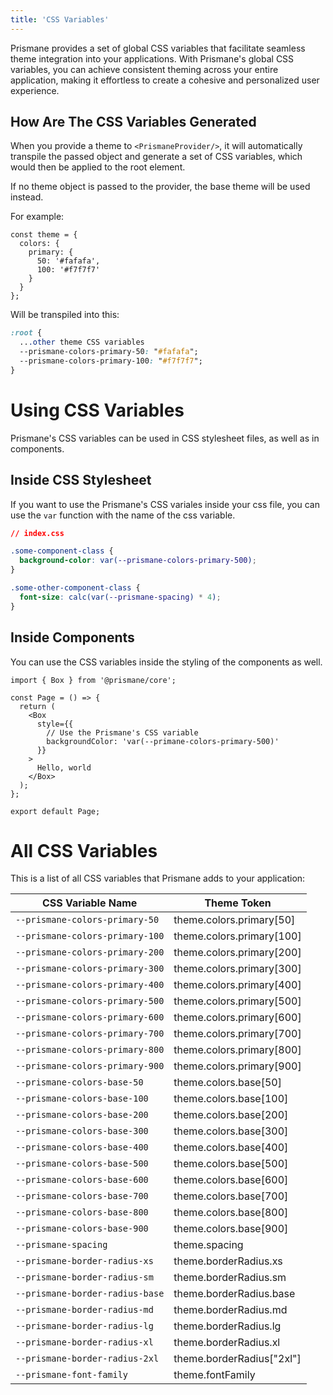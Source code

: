---
title: 'CSS Variables'
---

Prismane provides a set of global CSS variables that facilitate seamless theme integration into your applications.
With Prismane's global CSS variables, you can achieve consistent theming across your entire application,
making it effortless to create a cohesive and personalized user experience.

## How Are The CSS Variables Generated

When you provide a theme to `<PrismaneProvider/>`, it will automatically transpile the passed object and generate a set of CSS variables, which would then be applied to the root element.

<Warning>
  If no theme object is passed to the provider, the base theme will be used
  instead.
</Warning>

For example:

```tsx
const theme = {
  colors: {
    primary: {
      50: '#fafafa',
      100: '#f7f7f7'
    }
  }
};
```

Will be transpiled into this:

```css
:root {
  ...other theme CSS variables
  --prismane-colors-primary-50: "#fafafa";
  --prismane-colors-primary-100: "#f7f7f7";
}
```

# Using CSS Variables

Prismane's CSS variables can be used in CSS stylesheet files, as well as in components.

## Inside CSS Stylesheet

If you want to use the Prismane's CSS variales inside your css file, you can use the `var` function with the name of
the css variable.

```css
// index.css

.some-component-class {
  background-color: var(--prismane-colors-primary-500);
}

.some-other-component-class {
  font-size: calc(var(--prismane-spacing) * 4);
}
```

## Inside Components

You can use the CSS variables inside the styling of the components as well.

```tsx
import { Box } from '@prismane/core';

const Page = () => {
  return (
    <Box
      style={{
        // Use the Prismane's CSS variable
        backgroundColor: 'var(--primane-colors-primary-500)'
      }}
    >
      Hello, world
    </Box>
  );
};

export default Page;
```

# All CSS Variables

This is a list of all CSS variables that Prismane adds to your application:

| CSS Variable Name               | Theme Token               |
| ------------------------------- | ------------------------- |
| `--prismane-colors-primary-50`  | theme.colors.primary[50]  |
| `--prismane-colors-primary-100` | theme.colors.primary[100] |
| `--prismane-colors-primary-200` | theme.colors.primary[200] |
| `--prismane-colors-primary-300` | theme.colors.primary[300] |
| `--prismane-colors-primary-400` | theme.colors.primary[400] |
| `--prismane-colors-primary-500` | theme.colors.primary[500] |
| `--prismane-colors-primary-600` | theme.colors.primary[600] |
| `--prismane-colors-primary-700` | theme.colors.primary[700] |
| `--prismane-colors-primary-800` | theme.colors.primary[800] |
| `--prismane-colors-primary-900` | theme.colors.primary[900] |
| `--prismane-colors-base-50`     | theme.colors.base[50]     |
| `--prismane-colors-base-100`    | theme.colors.base[100]    |
| `--prismane-colors-base-200`    | theme.colors.base[200]    |
| `--prismane-colors-base-300`    | theme.colors.base[300]    |
| `--prismane-colors-base-400`    | theme.colors.base[400]    |
| `--prismane-colors-base-500`    | theme.colors.base[500]    |
| `--prismane-colors-base-600`    | theme.colors.base[600]    |
| `--prismane-colors-base-700`    | theme.colors.base[700]    |
| `--prismane-colors-base-800`    | theme.colors.base[800]    |
| `--prismane-colors-base-900`    | theme.colors.base[900]    |
| `--prismane-spacing`            | theme.spacing             |
| `--prismane-border-radius-xs`   | theme.borderRadius.xs     |
| `--prismane-border-radius-sm`   | theme.borderRadius.sm     |
| `--prismane-border-radius-base` | theme.borderRadius.base   |
| `--prismane-border-radius-md`   | theme.borderRadius.md     |
| `--prismane-border-radius-lg`   | theme.borderRadius.lg     |
| `--prismane-border-radius-xl`   | theme.borderRadius.xl     |
| `--prismane-border-radius-2xl`  | theme.borderRadius["2xl"] |
| `--prismane-font-family`        | theme.fontFamily          |
